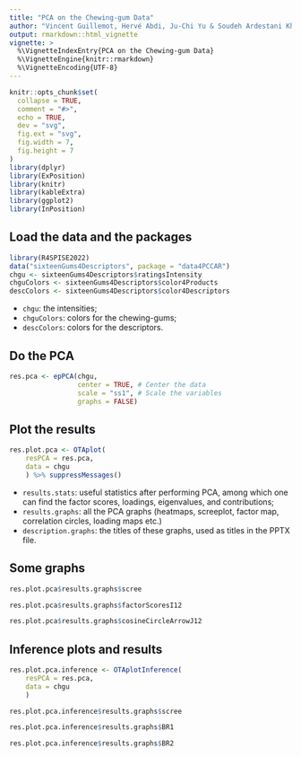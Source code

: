 ```yaml
---
title: "PCA on the Chewing-gum Data"
author: "Vincent Guillemot, Hervé Abdi, Ju-Chi Yu & Soudeh Ardestani Khoubrouy"
output: rmarkdown::html_vignette
vignette: >
  %\VignetteIndexEntry{PCA on the Chewing-gum Data}
  %\VignetteEngine{knitr::rmarkdown}
  %\VignetteEncoding{UTF-8}
---
```


```r
knitr::opts_chunk$set(
  collapse = TRUE,
  comment = "#>",
  echo = TRUE, 
  dev = "svg",
  fig.ext = "svg", 
  fig.width = 7, 
  fig.height = 7
)
library(dplyr)
library(ExPosition)
library(knitr)
library(kableExtra)
library(ggplot2)
library(InPosition)
```

## Load the data and the packages


```r
library(R4SPISE2022)
data("sixteenGums4Descriptors", package = "data4PCCAR")
chgu <- sixteenGums4Descriptors$ratingsIntensity
chguColors <- sixteenGums4Descriptors$color4Products
descColors <- sixteenGums4Descriptors$color4Descriptors
```

 * `chgu`: the intensities;
 * `chguColors`: colors for the chewing-gums;
 * `descColors`: colors for the descriptors.

## Do the PCA

```r
res.pca <- epPCA(chgu, 
                 center = TRUE, # Center the data
                 scale = "ss1", # Scale the variables
                 graphs = FALSE) 
```

## Plot the results

```r
res.plot.pca <- OTAplot(
    resPCA = res.pca,
    data = chgu
    ) %>% suppressMessages()
```

 * `results.stats`: useful statistics after performing PCA, among which one can find the factor scores, loadings, eigenvalues, and contributions;
 * `results.graphs`: all the PCA graphs (heatmaps, screeplot, factor map, correlation circles, loading maps etc.) 
 * `description.graphs`: the titles of these graphs, used as titles in the PPTX file.
 
## Some graphs

```r
res.plot.pca$results.graphs$scree
```

```r
res.plot.pca$results.graphs$factorScoresI12
```

```r
res.plot.pca$results.graphs$cosineCircleArrowJ12
```

## Inference plots and results

```r
res.plot.pca.inference <- OTAplotInference(
    resPCA = res.pca,
    data = chgu
    )
```


```r
res.plot.pca.inference$results.graphs$scree
```

```r
res.plot.pca.inference$results.graphs$BR1
```

```r
res.plot.pca.inference$results.graphs$BR2
```
